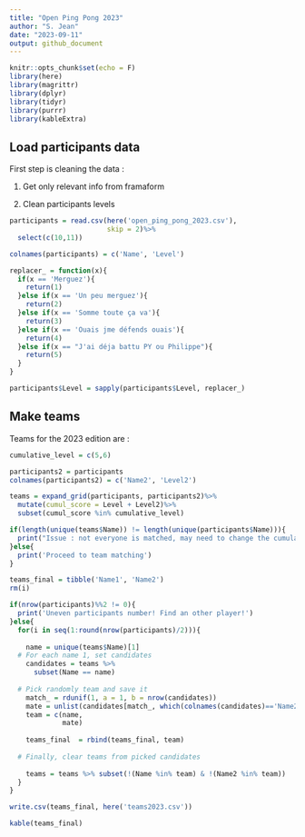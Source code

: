 ```yaml
---
title: "Open Ping Pong 2023"
author: "S. Jean"
date: "2023-09-11"
output: github_document
---
```


```r
knitr::opts_chunk$set(echo = F)
library(here)
library(magrittr)
library(dplyr)
library(tidyr)
library(purrr)
library(kableExtra)


```

## Load participants data

First step is cleaning the data : 

1. Get only relevant info from framaform

2. Clean participants levels

```r
participants = read.csv(here('open_ping_pong_2023.csv'),
                        skip = 2)%>%
  select(c(10,11))

colnames(participants) = c('Name', 'Level')

replacer_ = function(x){
  if(x == 'Merguez'){
    return(1)
  }else if(x == 'Un peu merguez'){
    return(2)
  }else if(x == 'Somme toute ça va'){
    return(3)
  }else if(x == 'Ouais jme défends ouais'){
    return(4)
  }else if(x == "J'ai déja battu PY ou Philippe"){
    return(5)
  }
}

participants$Level = sapply(participants$Level, replacer_)

```


## Make teams

Teams for the 2023 edition are : 

```r
cumulative_level = c(5,6)

participants2 = participants
colnames(participants2) = c('Name2', 'Level2')

teams = expand_grid(participants, participants2)%>%
  mutate(cumul_score = Level + Level2)%>%
  subset(cumul_score %in% cumulative_level)

if(length(unique(teams$Name)) != length(unique(participants$Name))){
  print("Issue : not everyone is matched, may need to change the cumulative level")
}else{
  print('Proceed to team matching')
}
```

```r
teams_final = tibble('Name1', 'Name2')
rm(i)

if(nrow(participants)%%2 != 0){
  print('Uneven participants number! Find an other player!')
}else{
  for(i in seq(1:round(nrow(participants)/2))){
  
    name = unique(teams$Name)[1]
  # For each name 1, set candidates
    candidates = teams %>% 
      subset(Name == name)
  
  # Pick randomly team and save it
    match_ = rdunif(1, a = 1, b = nrow(candidates))
    mate = unlist(candidates[match_, which(colnames(candidates)=='Name2')])
    team = c(name, 
             mate)
  
    teams_final  = rbind(teams_final, team)
  
  # Finally, clear teams from picked candidates
  
    teams = teams %>% subset(!(Name %in% team) & !(Name2 %in% team))
  }
}

write.csv(teams_final, here('teams2023.csv'))

kable(teams_final)
```
